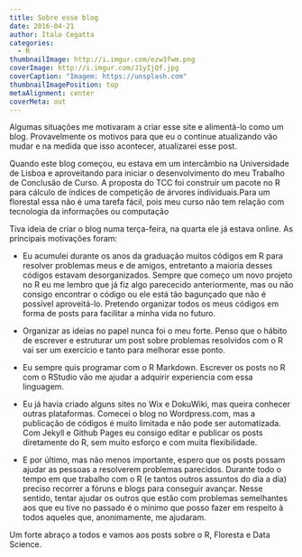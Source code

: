---
title: Sobre esse blog
date: 2016-04-21
author: Ítalo Cegatta
categories:
  - R
thumbnailImage: http://i.imgur.com/ezw3fwm.png
coverImage: http://i.imgur.com/J1yIjQf.jpg
coverCaption: "Imagem: https://unsplash.com"
thumbnailImagePosition: top
metaAlignment: center
coverMeta: out
---

Algumas situações me motivaram a criar esse site e alimentá-lo como um blog. Provavelmente os motivos para que eu o continue atualizando vão mudar e na medida que isso acontecer, atualizarei esse post.

Quando este blog começou, eu estava em um intercâmbio na Universidade de Lisboa e aproveitando para iniciar o desenvolvimento do meu Trabalho de Conclusão de Curso. A proposta do TCC foi construir um pacote no R para cálculo de índices de competição de árvores individuais.Para um florestal essa não é uma tarefa fácil, pois meu curso não tem relação com tecnologia da informações ou computação

Tiva ideia de criar o blog numa terça-feira, na quarta ele já estava online. As principais motivações foram:

* Eu acumulei durante os anos da graduação muitos códigos em R para resolver problemas meus e de amigos, entretanto a maioria desses códigos estavam desorganizados. Sempre que começo um novo projeto no R eu me lembro que já fiz algo parececido anteriormente, mas ou não consigo encontrar o código ou ele está tão bagunçado que não é possível aproveitá-lo. Pretendo organizar todos os meus códigos em forma de posts para facilitar a minha vida no futuro.

* Organizar as ideias no papel nunca foi o meu forte. Penso que o hábito de escrever e estruturar um post sobre problemas resolvidos com o R vai ser um exercício e tanto para melhorar esse ponto.

* Eu sempre quis programar com o R Markdown. Escrever os posts no R com o RStudio vão me ajudar a adquirir experiencia com essa linguagem.

* Eu já havia criado alguns sites no Wix e DokuWiki, mas queira conhecer outras plataformas. Comecei o blog no Wordpress.com, mas a publicação de códigos é muito limitada e não pode ser automatizada. Com Jekyll e Github Pages eu consigo editar e publicar os posts diretamente do R, sem muito esforço e com muita flexibilidade. 
* E por último, mas não menos importante, espero que os posts possam ajudar as pessoas a resolverem problemas parecidos. Durante todo o tempo em que trabalho com o R (e tantos outros assuntos do dia a dia) preciso recorrer a fóruns e blogs para conseguir avançar. Nesse sentido, tentar ajudar os outros que estão com problemas semelhantes aos que eu tive no passado é o mínimo que posso fazer em respeito à todos aqueles que, anonimamente, me ajudaram.

Um forte abraço a todos e vamos aos posts sobre o R, Floresta e Data Science.
